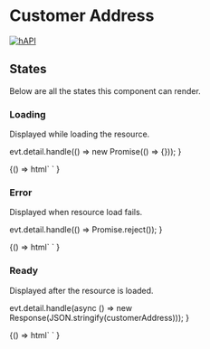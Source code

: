 
<Meta title="Relations/CustomerAddress" component="foxy-customer-address" />

# Customer Address

[![hAPI](https://img.shields.io/badge/hAPI-customer__address-green.svg)](https://api.foxycart.com/rels/customer_address)

## States

Below are all the states this component can render.

### Loading

Displayed while loading the resource.

  evt.detail.handle(() => new Promise(() => {}));
}

<Canvas>
  <Story name="Loading">
    {() =>
      html`
        <foxy-customer-address
          href="https://api.foxy.test/customer_addresses/201"
          @request=${handleRequestWithLoading}
        >
        </foxy-customer-address>
      `
    }
  </Story>
</Canvas>

### Error

Displayed when resource load fails.

  evt.detail.handle(() => Promise.reject());
}

<Canvas>
  <Story name="Error">
    {() =>
      html`
        <foxy-customer-address
          href="https://api.foxy.test/customer_addresses/201"
          @request=${handleRequestWithError}
        >
        </foxy-customer-address>
      `
    }
  </Story>
</Canvas>

### Ready

Displayed after the resource is loaded.

  evt.detail.handle(async () => new Response(JSON.stringify(customerAddress)));
}

<Canvas>
  <Story name="Ready">
    {() =>
      html`
        <foxy-customer-address
          href="https://api.foxy.test/customer_addresses/201"
          @request=${handleRequestWithSuccess}
        >
        </foxy-customer-address>
      `
    }
  </Story>
</Canvas>
